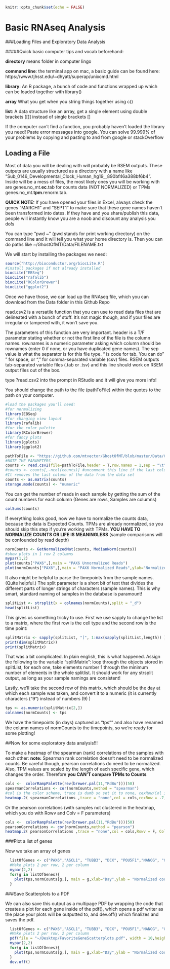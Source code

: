 
```r
knitr::opts_chunk$set(echo = FALSE)
```
# Basic RNAseq Analysis
###Loading Files and Exploratory Data Analysis

#####Quick basic computer tips and vocab beforehand:

**directory** means folder in computer lingo

**command line**: the terminal app on mac, a basic guide can be found here: https://www.tjhsst.edu/~dhyatt/superap/unixcmd.html

**library**: An R package, a bunch of code and functions wrapped up which can be loaded together with library()

**array** What you get when you string things together using c() 

**list**: A data structure like an array, get a single element using double brackets [[]] instead of single brackets []

If the computer can't find a function, you probably haven't loaded the library you need!
Paste error messages into google. You can solve 99.999% of your problems by copying and pasting to and from google or stackOverflow

## Loading a File

Most of data you will be dealing with will probably be RSEM outputs. These outputs are usually structured as a directory with a name like "Sub_0146_Developmental_Clock_Human_hg19__890bf46a388bf6b4". Inside will be a mess of files, the most likely ones you will be working with are genes.no_mt.**ec**.tab for counts data (NOT NORMALIZED) or TPMs genes.no_mt.**tpm**.renorm.tab. 


**QUICK NOTE:** If you have opened your files in Excel, always check the genes "MARCH1" and "SEPT1" to make sure that these gene names haven't been transformed into dates. If they have and you share/publish this data, people will instantly know you are a noob and discount any analysis you do!s


You can type "pwd ~" (pwd stands for print working directory) on the command line and it will tell you what your home directory is. Then you can do paths like ~/GhostOfMT/Data/FILENAME.txt

We will start by installing the packages we need:

```r
source("http://bioconductor.org/biocLite.R")
#install packages if not already installed
biocLite("EBSeq")
biocLite("rafalib")
biocLite("RColorBrewer")
biocLite("ggplot2")
```

Once we have those, we can load up the RNAseq file, which you can download from the Data folder in this Github Repo

read.csv2 is a versatile function that you can use to read data files that are delineated with a bunch of stuff. It's not magic though, and if your files are irregular or tampered with, it won't save you.

The parameters of this function are very important. header is a T/F parameter stating whether or not the first line of the file is the column names. row.names is a numeric parameter asking which column should be rownames (enter 0 if none, or you have duplicated gene names). The sep value is what the separator is for this file type. "\t" is code for tab. You can do " " for space, or "," for comma-separated variable (csv) files. RSEM outputs tab-separated variable files (.tab or .tsv) and this line should work on RSEM output files out of the box. 

type ?read.csv2 into the prompt in RStudio and it will give you more info!

You should change the path to the file (pathToFile) within the quotes to the path on your computer.
```r

#load the packages you'll need:
#for normalizing
library(EBSeq)
#for changing view layout
library(rafalib)
#for the color palette
library(RColorBrewer)
#for fancy plots
library(gplots)
library(ggplot2)
```

```r
pathToFile <- "https://github.com/mtvector/GhostOfMT/blob/master/Data/GSE90053_H1_EC.txt"
#NOTE THE PARAMETERS
counts <- read.csv2(file=pathToFile,header = T,row.names = 1,sep = "\t")
#counts <- counts[,-ncol(counts)] #uncomment this line if the last column is gene name description text
#It removes the last column of the data from the data set
counts <- as.matrix(counts)
storage.mode(counts) <- "numeric"

``` 

You can get the number of reads in each sample by getting the sum of the count numbers for each column (Genes are rows, Samples are columns)

```r
colSums(counts)
``` 

If everything looks good, now we have to normalize the counts data, because the data is Expected Counts. TPMs are already normalized, so you should skip this step if you're working with TPMs. **YOU HAVE TO NORMALIZE COUNTS OR LIFE IS MEANINGLESS** (sample comparisons will be confounded by read depth)

```r
normCounts <- GetNormalizedMat(counts, MedianNorm(counts))
#show plots in 1 row 2 columns
mypar(1,2)
plot(counts["PAX6",],main = "PAX6 Unnormalized Reads")
plot(normCounts["PAX6",],main = "PAX6 Normalized Reads",ylab="Normalized counts")
``` 

It also might be helpful to parse the timepoints from the sample names. (Quite helpful.) The split parameter is a short bit of text that divides the different parts of longer strings of characters (sample names). This is why smart, standard naming of samples in the database is paramount! 

```r
splitList <- strsplit(x = colnames(normCounts),split = "_d")
head(splitList)
``` 
This gives us something tricky to use. First we use sapply to change the list to a matrix, where the first row is the cell type and the second row is the time point:

```r
splitMatrix <- sapply(splitList, "[", 1:max(sapply(splitList,length)) )
print(dim(splitMatrix))
print(splitMatrix)
``` 

That was a bit complicated. In plain english, this is what happened. Assign the following to the variable "splitMatrix": loop through the objects stored in splitList, for each one, take elements number 1 through the minimum number of elements in the whole splitlist. It should work for any strsplit output, as long as your sample namings are consistent!

Lastly, we'll take the second row of this matrix, which should be the day at which each sample was taken, and convert it to a numeric (it is currently characters ("9") instead of numbers (9) )

```r
tps <- as.numeric(splitMatrix[2,])
colnames(normCounts) <- tps
``` 

We have the timepoints (in days) captured as "tps"" and also have renamed the column names of normCounts to the timepoints, so we're ready for some plotting!

##Now for some exploratory data analysis!!!

To make a heatmap of the spearman (rank) correlations of the samples with each other:
**note:** Spearman rank correlation doesn't need to be normalized counts. Be careful though, pearson correlations do need to be normalized. Also, TPM values are scaled by the length of each specific gene, which changes the order. Therefore **you CAN'T compare TPMs to Counts**


```r
cols <-  colorRampPalette(rev(brewer.pal(11,"RdBu")))(50)
spearmanCorrelations <- cor(normCounts,method = "spearman")
#col is the color scheme, trace is dumb so set it to none, cexRow/Col is the size of the text (<1 smaller, >1 larger)
heatmap.2( spearmanCorrelations ,trace = "none",col = cols,cexRow = .7, cexCol = .7)
```


Or the pearson correlations (with samples not clustered in the heatmap, which you do with Rowv and Colv = F parameters)


```r
cols <-  colorRampPalette(rev(brewer.pal(11,"RdBu")))(50)
pearsonCorrelations <- cor(normCounts,method = "pearson")
heatmap.2( pearsonCorrelations ,trace = "none",col = cols,Rowv = F, Colv = F,cexRow = .7, cexCol = .7)
```

###Plot a list of genes

Now we take an array of genes

```r
  listOfGenes <- c("PAX6","ASCL1", "TUBB3", "DCX", "POU5F1","NANOG", "GAPDH")
  #Make plots 2 per row, 2 per column
  mypar(2,2)
  for(g in listOfGenes){
    plot(tps,normCounts[g,], main = g,xlab="Day",ylab = "Normalized counts" )
  }
```

###Save Scatterplots to a PDF

We can also save this output as a multipage PDF by wrapping the code that creates a plot for each gene inside of the pdf(), which opens a pdf writer as the place your plots will be outputted to, and dev.off() which finalizes and saves the pdf.

```r
  listOfGenes <- c("PAX6","ASCL1", "TUBB3", "DCX", "POU5F1","NANOG", "GAPDH")
  #Make plots 2 per row, 2 per column
  pdf(file = "~/Desktop/FavoriteGeneScatterplots.pdf", width = 10,height = 10)
  mypar(2,2)
  for(g in listOfGenes){
    plot(tps,normCounts[g,], main = g,xlab="Day",ylab = "Normalized counts" )
  }
  dev.off()
```


